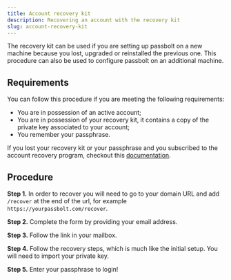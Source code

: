 ```yaml
---
title: Account recovery kit
description: Recovering an account with the recovery kit
slug: account-recovery-kit
---
```


The recovery kit can be used if you are setting up passbolt on a new machine because you lost, upgraded or reinstalled the previous one. This procedure can also be used to configure passbolt on an additional machine.

## Requirements

You can follow this procedure if you are meeting the following requirements:

- You are in possession of an active account;
- You are in possession of your recovery kit, it contains a copy of the private key associated to your account;
- You remember your passphrase.

If you lost your recovery kit or your passphrase and you subscribed to the account recovery program, checkout this [documentation](/docs/user/quickstart/browser/account-recovery/admin-assisted-recovery).

## Procedure

**Step 1.** In order to recover you will need to go to your domain URL and add `/recover` at the end of the url, for example `https://yourpassbolt.com/recover`.

**Step 2.** Complete the form by providing your email address.

**Step 3.** Follow the link in your mailbox.

**Step 4.** Follow the recovery steps, which is much like the initial setup. You will need to import your private key.

**Step 5.** Enter your passphrase to login!
